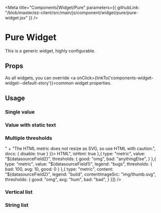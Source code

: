 
<Meta 
  title="Components|Widget/Pure" 
  parameters={{
    githubLink: "/blob/master/ez-client/src/main/js/component/widget/pure/pure-widget.jsx"
  }}
/>

                 
<Anchor storyId="components-widget-pure--default-story" />


# Pure Widget

This is a generic widget, highly configurable.

## Props
 
As all widgets, you can override <a onClick={linkTo('components-widget-widget--default-story')}>common widget 
properties</a>.

<Props of={PureWidget} />

## Usage

### Single value

<Preview>
  <Story
    decorators={[withKnobs]}
    name="single-value"
    parameters={{
      info: "Note that datasourceField prop would be the result of a datasource mapping.",
      docs: {
        disable: true        
      }
    }}
  >
    <PureWidget
      title="Unique value"
      layout="mosaic"
      datasourceField={42}
      content={[{
        type: "metric",
        value: "${datasourceField}"
      }]}
    />
  </Story>
</Preview>


### Value with static text

<Preview>
  <Story
    name="single-value-static-text"
    parameters={{
      info: "Note that datasourceField prop would be the result of a datasource mapping.",
      docs: {
        disable: true
      }
    }}
  >
    <PureWidget
      title="Unique value + static text"
      layout="mosaic"
      datasourceField1={100}
      datasourceField2="Opened bugs"
      datasourceField3="Release 2.42"
      datasourceField4="Dev"
      content={[{
        type: "metric",
        value: "${datasourceField1}"
      }]}
      thresholds={{
        good: 100,
        avg: 50,
        bad: 0
      }}
      labels={[{
        value: "${datasourceField4}",
        style: {
          position: "absolute",
          right: "10px",
          top: "10px",
          fontSize: "2rem"
        }
      },{
        value: "${datasourceField3}",
        style: {
          position: "absolute",
          left: "10px",
          top: "10px",
          fontSize: "2rem"
        }
       },{
         value: "${datasourceField2}",
         style: {
           position: "absolute",
           left: "0",
           right: "0",
           bottom: "10px",
           fontSize: "2rem"
         }
       }]}
    />
  </Story>
</Preview>



### Multiple thresholds

<Preview>
  <Story
    decorators={[withKnobs]}
    name="multiple-thresholds"
    parameters={{
      info: "Note that datasourceField prop would be the result of a datasource mapping.<br/>" +
            "The HTML metric does not resize as SVG, so use HTML with caution.",
      docs: {
        disable: true
      }
    }}>
    <Resizable width={350} height={400}>
      <PureWidget
        title="Multiple fields"
        layout="mosaic"
        datasourceField1={42}
        datasourceField2="omg"
        datasourceField3="Hello"
        datasourceField4="World"
        datasourceField5="Yeah !"
        content={[{
          type: "metric",
          value: "<i>HTML</i>",
          isHtml: true
        },{
          type: "metric",
          value: "${datasourceField2}",
          thresholds: {
            good: "omg",
            bad: "anythingElse",
          }
        },{
          type: "metric",
          value: "${datasourceField1}",
          legend: "bugs",
          thresholds: {
            bad: 100,
            avg: 10,
            good: 0
          }
        },{
          type: "metric",
          content: "${datasourceField2}",
          legend: "build",
          contentImageSrc: "img/thumb.svg",
          thresholds: {
            good: "omg",
            avg: "hum",
            bad: "bad",
          }
        }]}
      />
    </Resizable>
  </Story>
</Preview>





### Vertical list

<Preview>
  <Story
    name="vertical-list"
    parameters={{
      info: "Note that datasourceField prop would be the result of a datasource mapping.",
      docs: {
        disable: true
      }
    }}
  >
    <PureWidget
      title="List with scalable text"
      layout={{
        name: "mosaic",
        maxItemPerRow: 1,
        enableBreakpoints: false
      }}
      datasourceField1={[
        {val: "Name-A"}, {val: "Long-name-B"}, {val: "Very-long-name-C"},
        {val: "System-D"}, {val: "System-E"}
      ]}
      datasourceField2="Opened bugs"
      datasourceField3="Release 2.42"
      datasourceField4="Dev"
      content={[{
        type: "metric-list",
        value: "${datasourceField1}"
      }]}
      content="$.datasourceField1[:].val"
      contentType="metric"
    />
  </Story>
</Preview>




### String list

<Preview>
  <Story
    name="vertical-list-threshold"
    parameters={{
      info: "Note that datasourceField prop would be the result of a datasource mapping.",
      docs: {
        disable: true
      }
    }}
  >
    <PureWidget
      title="List with threshold"
      layout={{
        name: "mosaic",
        maxItemPerRow: 1,
        maxDisplayableItems: 3,
        enableBreakpoints: false
      }}
      datasourceField1={[
        {val: 100}, {val: 90}, {val: 80}, {val: 70}, {val: 60},
        {val: 50}, {val: 40}, {val: 30}, {val: 20}, {val: 10}, {val: 0}
      ]}
      datasourceField2="Opened bugs"
      datasourceField3="Release 2.42"
      datasourceField4="Dev"
      thresholds={{
        good: 100,
        avg: 50,
        bad: 0
      }}
      content="$.datasourceField1[:].val"
    />
  </Story>
</Preview>



